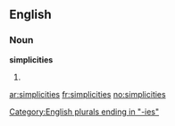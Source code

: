 ==English==

===Noun===
'''simplicities'''

# {{plural of|[[simplicity]]}}

[[Category:English plurals ending in "-ies"]]

[[ar:simplicities]]
[[fr:simplicities]]
[[no:simplicities]]